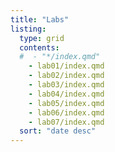 ```yaml
---
title: "Labs"
listing:
  type: grid
  contents:
  #  - "*/index.qmd"
    - lab01/index.qmd
    - lab02/index.qmd
    - lab03/index.qmd
    - lab04/index.qmd
    - lab05/index.qmd
    - lab06/index.qmd
    - lab07/index.qmd
  sort: "date desc"
---
```

